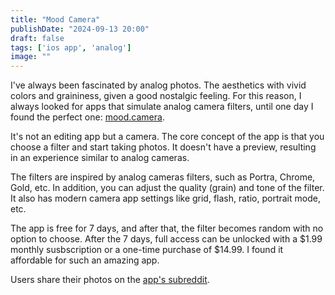 ```yaml
---
title: "Mood Camera"
publishDate: "2024-09-13 20:00"
draft: false
tags: ['ios app', 'analog']
image: ""
---
```


I've always been fascinated by analog photos. The aesthetics with vivid colors and graininess, given a good nostalgic feeling. For this reason, I always looked for apps that simulate analog camera filters, until one day I found the perfect one: <a href="https://mood.camera" target="_blank">mood.camera</a>.

<figure>
    <ImageZoom client:load src="/uploads/images/notes/mood-camera.jpg" alt="Mood Camera" />
</figure>

It's not an editing app but a camera. The core concept of the app is that you choose a filter and start taking photos. It doesn't have a preview, resulting in an experience similar to analog cameras.

The filters are inspired by analog cameras filters, such as Portra, Chrome, Gold, etc. In addition, you can adjust the quality (grain) and tone of the filter. It also has modern camera app settings like grid, flash, ratio, portrait mode, etc.

The app is free for 7 days, and after that, the filter becomes random with no option to choose. After the 7 days, full access can be unlocked with a $1.99 monthly susbscription or a one-time purchase of $14.99. I found it affordable for such an amazing app.

Users share their photos on the <a href="https://reddit.com/r/moodcamera" target="_blank">app's subreddit</a>.